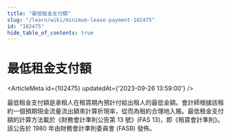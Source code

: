 ```yaml
---
title: "最低租金支付額"
slug: "/learn/wiki/minimum-lease-payment-102475"
id: "102475"
hide_table_of_contents: true
---
```



# 最低租金支付額

<ArticleMeta id={102475} updatedAt={'2023-09-26 13:59:00'} />
<div className='border-solid border-b border-t-0 my-4 border-[var(--ifm-color-gray-300)]' />

最低租金支付額是承租人在租賃期內預計付給出租人的最低金額。會計師根據該租約一個預期現金流量流出額來計算折現率，從而為租約合理地入賬。最低租金支付額的計算方法載於《財務會計準則公告第 13 號》(FAS 13)，即《租賃會計準則》。該公告於 1980 年由財務會計準則委員會 (FASB) 發佈。

